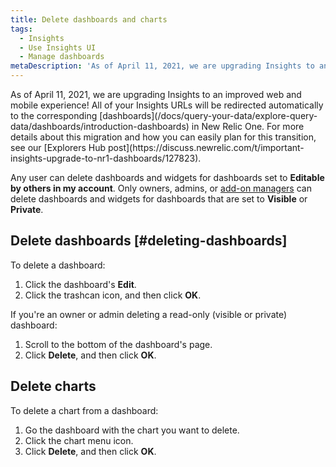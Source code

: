 ```yaml
---
title: Delete dashboards and charts
tags:
  - Insights
  - Use Insights UI
  - Manage dashboards
metaDescription: 'As of April 11, 2021, we are upgrading Insights to an improved web and mobile experience with New Relic One Dashboards.'
---
```


<Callout variant="important">
  As of April 11, 2021, we are upgrading Insights to an improved web and mobile experience! All of your Insights URLs will be redirected automatically to the corresponding [dashboards](/docs/query-your-data/explore-query-data/dashboards/introduction-dashboards) in New Relic One. For more details about this migration and how you can easily plan for this transition, see our [Explorers Hub post](https://discuss.newrelic.com/t/important-insights-upgrade-to-nr1-dashboards/127823).
</Callout>

Any user can delete dashboards and widgets for dashboards set to **Editable by others in my account**. Only owners, admins, or [add-on managers](/docs/accounts-partnerships/accounts/account-setup/add-roles-permissions) can delete dashboards and widgets for dashboards that are set to **Visible** or **Private**.

## Delete dashboards [#deleting-dashboards]

To delete a dashboard:

1. Click the dashboard's **Edit**.
2. Click the trashcan icon, and then click **OK**.

If you're an owner or admin deleting a read-only (visible or private) dashboard:

1. Scroll to the bottom of the dashboard's page.
2. Click **Delete**, and then click **OK**.

## Delete charts

To delete a chart from a dashboard:

1. Go the dashboard with the chart you want to delete.
2. Click the chart menu <Icon name="fe-more-horizontal"/>
   icon.
3. Click **Delete**, and then click **OK**.
